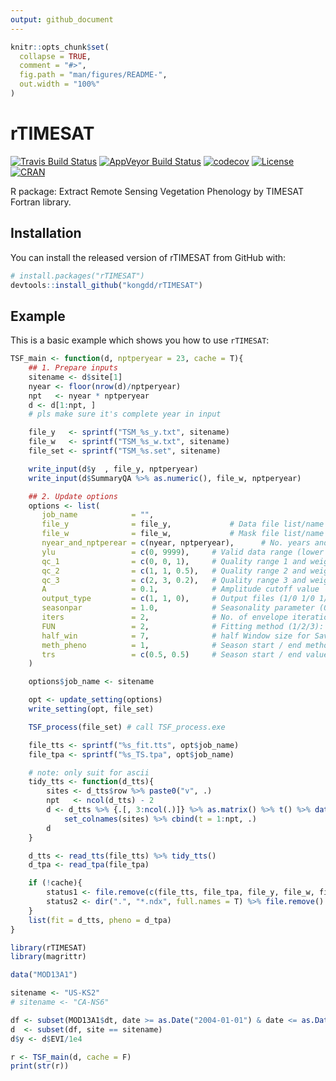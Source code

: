 ```yaml
---
output: github_document
---
```


<!-- README.md is generated from README.Rmd. Please edit that file -->

```r
knitr::opts_chunk$set(
  collapse = TRUE,
  comment = "#>",
  fig.path = "man/figures/README-",
  out.width = "100%"
)
```
# rTIMESAT

[![Travis Build Status](https://travis-ci.org/kongdd/rTIMESAT.svg?branch=master)](https://travis-ci.org/kongdd/rTIMESAT)
[![AppVeyor Build Status](https://ci.appveyor.com/api/projects/status/github/kongdd/rTIMESAT?branch=master&svg=true)](https://ci.appveyor.com/project/kongdd/rTIMESAT)
[![codecov](https://codecov.io/gh/kongdd/rTIMESAT/branch/master/graph/badge.svg)](https://codecov.io/gh/kongdd/rTIMESAT)
[![License](http://img.shields.io/badge/license-GPL%20%28%3E=%202%29-brightgreen.svg?style=flat)](http://www.gnu.org/licenses/gpl-2.0.html)
[![CRAN](http://www.r-pkg.org/badges/version/rTIMESAT)](https://cran.r-project.org/package=rTIMESAT)

R package: Extract Remote Sensing Vegetation Phenology by TIMESAT Fortran library.

## Installation

You can install the released version of rTIMESAT from GitHub with:
<!-- [CRAN](https://CRAN.R-project.org) with: -->

```r
# install.packages("rTIMESAT")
devtools::install_github("kongdd/rTIMESAT")
```

## Example
This is a basic example which shows you how to use `rTIMESAT`:

```r
TSF_main <- function(d, nptperyear = 23, cache = T){
    ## 1. Prepare inputs
    sitename <- d$site[1]
    nyear <- floor(nrow(d)/nptperyear)
    npt   <- nyear * nptperyear
    d <- d[1:npt, ]
    # pls make sure it's complete year in input

    file_y   <- sprintf("TSM_%s_y.txt", sitename)
    file_w   <- sprintf("TSM_%s_w.txt", sitename)
    file_set <- sprintf("TSM_%s.set", sitename)

    write_input(d$y  , file_y, nptperyear)
    write_input(d$SummaryQA %>% as.numeric(), file_w, nptperyear)

    ## 2. Update options
    options <- list(
       job_name            = "",
       file_y              = file_y,             # Data file list/name
       file_w              = file_w,             # Mask file list/name
       nyear_and_nptperear = c(nyear, nptperyear),      # No. years and no. points per year
       ylu                 = c(0, 9999),     # Valid data range (lower upper)
       qc_1                = c(0, 0, 1),     # Quality range 1 and weight
       qc_2                = c(1, 1, 0.5),   # Quality range 2 and weight
       qc_3                = c(2, 3, 0.2),   # Quality range 3 and weight
       A                   = 0.1,            # Amplitude cutoff value
       output_type         = c(1, 1, 0),     # Output files (1/0 1/0 1/0)
       seasonpar           = 1.0,            # Seasonality parameter (0-1)
       iters               = 2,              # No. of envelope iterations (3/2/1)
       FUN                 = 2,              # Fitting method (1/2/3): (SG/AG/DL)
       half_win            = 7,              # half Window size for Sav-Gol.
       meth_pheno          = 1,              # Season start / end method (4/3/2/1)
       trs                 = c(0.5, 0.5)     # Season start / end values
    )

    options$job_name <- sitename

    opt <- update_setting(options)
    write_setting(opt, file_set)

    TSF_process(file_set) # call TSF_process.exe

    file_tts <- sprintf("%s_fit.tts", opt$job_name)
    file_tpa <- sprintf("%s_TS.tpa", opt$job_name)

    # note: only suit for ascii
    tidy_tts <- function(d_tts){
        sites <- d_tts$row %>% paste0("v", .)
        npt   <- ncol(d_tts) - 2
        d <- d_tts %>% {.[, 3:ncol(.)]} %>% as.matrix() %>% t() %>% data.frame() %>%
            set_colnames(sites) %>% cbind(t = 1:npt, .)
        d
    }

    d_tts <- read_tts(file_tts) %>% tidy_tts()
    d_tpa <- read_tpa(file_tpa)

    if (!cache){
        status1 <- file.remove(c(file_tts, file_tpa, file_y, file_w, file_set))
        status2 <- dir(".", "*.ndx", full.names = T) %>% file.remove()
    }
    list(fit = d_tts, pheno = d_tpa)
}
```

```r
library(rTIMESAT)
library(magrittr)

data("MOD13A1")

sitename <- "US-KS2"
# sitename <- "CA-NS6"

df <- subset(MOD13A1$dt, date >= as.Date("2004-01-01") & date <= as.Date("2010-12-31"))
d  <- subset(df, site == sitename)
d$y <- d$EVI/1e4

r <- TSF_main(d, cache = F)
print(str(r))
```
